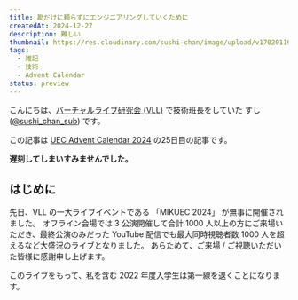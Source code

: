 ```yaml
---
title: 勘だけに頼らずにエンジニアリングしていくために
createdAt: 2024-12-27
description: 難しい
thumbnail: https://res.cloudinary.com/sushi-chan/image/upload/v1702011939/tech/ductile-ui/77F63757-A907-4D8D-9134-8F1BD3C472BF_1_201_a_kvntt0.jpg
tags:
  - 雑記
  - 技術
  - Advent Calendar
status: preview
---
```


こんにちは、[バーチャルライブ研究会 (VLL)](https://x.com/uec_VL_Lab) で技術班長をしていた すし ([@sushi_chan_sub](https://x.com/sushi_chan_sub)) です。

この記事は [UEC Advent Calendar 2024](https://adventar.org/calendars/10127) の25日目の記事です。

**遅刻してしまいすみませんでした。**

## はじめに

先日、VLL の一大ライブイベントである 「MIKUEC 2024」 が無事に開催されました。
オフライン会場では 3 公演開催して合計 1000 人以上の方にご来場いただき、最終公演のみだった YouTube 配信でも最大同時視聴者数 1000 人を超えるなど大盛況のライブとなりました。
あらためて、ご来場 / ご視聴いただいた皆様に感謝申し上げます。

<UrlCard url="https://mikuec.com/2024/" />

このライブをもって、私を含む 2022 年度入学生は第一線を退くことになります。
